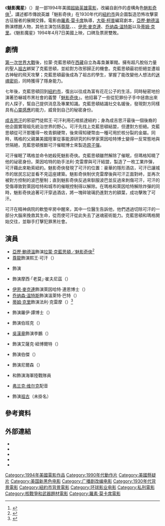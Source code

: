 {{noteTA
|G1=Movie
|G2=Show
|G3=PP
|T=zh-tw:魅影魔星;zh-hk:魅影魔星;zh-cn:魅影奇侠 (1994年电影);
|1=zh-tw:魅影魔星;zh-hk:魅影魔星;zh-cn:魅影奇侠;
}}
{{Infobox Film
| name           = 魅影魔星
| original_name  = {{lang|en|''The Shadow''}}
| image          = The Shadow 1994 Poster.jpg
| caption        = 由{{le|麥克·卡魯塔|Michael Kaluta}}設計的電影海報
| director       = [[羅素·莫卡席|羅素·莫卡席]]
| producer       = {{Plainlist|
* {{le|馬丁·布雷格曼|Martin Bregman}}
* 威利·貝爾（{{lang|en|Willi Baer}}）
* 麥可·S·布雷格曼（{{lang|en|Michael S. Bregman}}）
}}
| writer         = 
| screenplay     = [[大衛·柯普|大衛·柯普]]
| based_on       = {{Based on|[[魅影奇俠|魅影奇俠]]|{{le|華特·B·吉布森|Walter B. Gibson}}}}
| starring       = {{Plainlist|
* [[亞歷·鮑德溫|亞歷·鮑德溫]]
* [[尊龍|尊龍]]
* {{le|潘妮洛普·安·蜜勒|Penelope Ann Miller}}
* {{le|彼得·博伊爾|Peter Boyle}}
* [[伊恩·麥克連|伊恩·麥克連]]
* [[乔纳森·温特斯|乔纳森·温特斯]]
* [[蒂姆·克里|蒂姆·克里]]
}}
| music          = [[杰里·戈德史密斯|杰里·戈德史密斯]]
| cinematography = {{le|史蒂芬·H·布魯姆|Stephen H. Burum}}
| editing        = {{Plainlist|
* {{le|彼得·霍內斯|Peter Honess}}
* 貝絲·約赫姆·貝斯特維爾德（{{lang|en|Beth Jochem Besterveld}}）
}}
| studio         = 布雷格曼與貝爾製片公司（{{lang|en|Bregman/Baer Productions, inc.}}）
| distributor    = [[環球影業|環球影業]]
| released       = {{Film date|1994|7|1|美國}}
| runtime        = 108分鐘<ref>{{cite web | url=https://www.bbfc.co.uk/releases/shadow-1970-3 | title=The Shadow (12) | work=[[英國電影分級委員會|British Board of Film Classification]] | date=1994-07-15 | access-date=2016-09-27 | archive-date=2020-10-18 | archive-url=https://web.archive.org/web/20201018060239/https://www.bbfc.co.uk/releases/shadow-1970-3 | dead-url=no }}</ref>
| country        = 美國
| language       = 英語
| budget         = 4000萬美元<ref name="numbers">{{cite web |title= The Shadow (1994) - Financial Information |url= https://www.the-numbers.com/movie/Shadow-The#tab=summary |website= [[The_Numbers|The Numbers]] |access-date= 2022-02-19 |archive-date= 2022-02-19 |archive-url= https://web.archive.org/web/20220219155250/https://www.the-numbers.com/movie/Shadow-The#tab=summary |dead-url= no }}</ref>
| gross          = 4800萬美元
| cn_name        = 魅影奇侠
| hk_name        = 魅影魔星
| tw_name        = 魅影魔星
}}
《'''魅影魔星'''》（{{lang-en|''The Shadow''}}）是一部1994年美國[[超級英雄電影|超級英雄電影]]，改編自{{le|華特·B·吉布森|Walter B. Gibson}}創作的虛構角色[[魅影奇俠|魅影奇俠]]<ref>{{cite news|title= Baldwin's 'Shadow' Achieves Pale Silhouette Of Its Potential|publisher= [[奧蘭多哨兵報|Orlando Sentinel]]|url= http://articles.orlandosentinel.com/1994-07-01/entertainment/9406300802_1_shiwan-khan-david-koepp-shadow|access-date= 2011-01-21|archive-date= 2012-09-19|archive-url= https://web.archive.org/web/20120919220556/http://articles.orlandosentinel.com/1994-07-01/entertainment/9406300802_1_shiwan-khan-david-koepp-shadow|dead-url= yes}}</ref>，講述都市傳說英雄「魅影奇俠」在1930年代的[[紐約市|紐約市]]與企圖製造恐怖攻擊蒙古征服者的展開交鋒。電影由[[羅素·莫卡席|羅素·莫卡席]]執導，[[大衛·柯普|大衛·柯普]]編寫劇本，[[亞歷·鮑德溫|亞歷·鮑德溫]]飾演標題人物，其他主演包括[[尊龍|尊龍]]、{{le|潘妮洛普·安·蜜勒|Penelope Ann Miller}}、{{le|彼得·博伊爾|Peter Boyle}}、[[伊恩·麥克連|伊恩·麥克連]]、[[乔纳森·温特斯|乔纳森·温特斯]]以及[[蒂姆·克里|蒂姆·克里]]。《魅影魔星》1994年4月7日美國上映，口碑及票房雙敗。

== 劇情 ==
[[第一次世界大戰|第一次世界大戰]]後，拉蒙·克藍思頓在[[西藏|西藏]]自立為毒梟兼軍閥。擁有超凡脫俗力量的聖人[[祖古|祖古]]綁架了克藍思頓，並給對方改邪歸正的機會。克藍思頓最初拒絕並遭祖古神秘的飛天{{le|波巴匕首|Phurba}}攻擊；克藍思頓最後成為了祖古的學生，掌握了能改變他人想法的[[催眠|迷魂密術]]，同時獲得了隱身能力。

七年後，克藍思頓回到[[紐約市|紐約市]]，復出以往成為富有花花公子的生活，同時秘密地扮演著恐嚇城市黑社會的義警「[[魅影奇俠|魅影奇俠]]」。他招募了一些從犯罪份子手中拯救出來的人探子，幫自己提供消息及專業知識。克藍思頓結識社交名媛{{le|瑪格·連恩|Margo Lane}}後，發現對方同樣具有[[心靈感應|心靈感應]]的能力，威脅到自己的秘密身份。

[[成吉思汗|成吉思汗]]的邪惡門徒熙王·可汗利用石棺抵達紐約；身為成吉思汗最後一個後裔的他企圖實現祖先統治世界的野心。可汗先找上克藍思頓結盟，但遭對方拒絕。克藍思頓從可汗那獲得一枚青銅硬幣，後來得知硬幣由一種可用於核分裂的金屬。同時，瑪格的父親兼美國陸軍從事能源研究的科學家萊因哈特博士變得一反常態地與世隔絕，克藍思頓推斷可汗催眠博士來製造[[原子彈|原子彈]]。

可汗催眠了瑪格並命令她殺死魅影奇俠。克藍思頓雖然解除了催眠，但瑪格知曉了他的祕密身份。萊因哈特的助手法利·克雷摩與可汗結盟，製造了一枚工業炸彈，可汗藉此來勒索紐約。魅影奇俠發現了可汗的位置：豪華的隱形酒店，可汗已讓城市的居民忘記並看不見這座建築。魅影奇俠制伏克雷摩後與可汗正面對峙，並再次被對方控制的波巴壓制；直到魅影奇俠反過來馴服波巴並反過來刺傷可汗，可汗的受傷導致對萊因哈特和城市的催眠控制得以解除。在瑪格和萊因哈特解除炸彈的同時，魅影奇俠追著可汗穿過酒店，將一塊碎玻璃扔進對方的額葉，成功擊敗了可汗。

可汗在精神病院的軟墊牢房中醒來，其中一位醫生告訴他，他們透過切除可汗的一部分大腦來挽救其生命，從而使可汗從此失去了迷魂密術能力。克藍思頓和瑪格開始交往，並聯手打擊犯罪黑社會。

== 演員 ==
* [[亞歷·鮑德溫|亞歷·鮑德溫]]飾演[[魅影奇俠|拉蒙·克藍思頓／魅影奇俠]]<ref>{{cite news|title= What Humor Lurks In 'The Shadow'? Alec Baldwin Knows|work= [[早晨慰問報|Morning Call]]|url= http://articles.mcall.com/1994-06-26/entertainment/2970500_1_shadow-baldwin-batman/2|access-date= 2011-01-12|archive-date= 2012-04-04|archive-url= https://web.archive.org/web/20120404113320/http://articles.mcall.com/1994-06-26/entertainment/2970500_1_shadow-baldwin-batman/2|dead-url= no}}</ref>
* [[尊龍|尊龍]]飾演熙王·可汗（{{lang|en|Shiwan Khan}}）
* {{le|潘妮洛普·安·蜜勒|Penelope Ann Miller}}飾演{{le|瑪格·連恩|Margo Lane}}
* {{le|彼得·博伊爾|Peter Boyle}}飾演摩西·「老莫」·崔夫尼茲（{{lang|en|Moses "Moe" Shrevnitz}}）
* [[伊恩·麥克連|伊恩·麥克連]]飾演萊因哈特·連恩博士（{{lang|en|Dr. Reinhardt Lane}}）
* [[乔纳森·温特斯|乔纳森·温特斯]]飾演溫萊特·巴特（{{lang|en|Wainwright Barth}}）
* [[蒂姆·克里|蒂姆·克里]]飾演法利·克雷摩（{{lang|en|Farley Claymore}}）<ref>{{cite news|title= Tim Curry Has Another Outlandish Role In 'Shadow'|publisher= Orlando Sentinel|url= http://articles.orlandosentinel.com/1994-07-01/entertainment/9406300178_1_tim-curry-shiwan-khan-shadow|access-date= 2011-01-21|archive-date= 2012-09-19|archive-url= https://web.archive.org/web/20120919220537/http://articles.orlandosentinel.com/1994-07-01/entertainment/9406300178_1_tim-curry-shiwan-khan-shadow|dead-url= no}}</ref>
* {{link-ja|下野三郎|サブ・シモノ}}飾演羅伊·譚博士（{{lang|en|Dr. Roy Tam}}）
* {{le|安德烈·古格里|André Gregory}}飾演伯班克（{{lang|en|Burbank}}）
* [[吳漢章_(演員)|吳漢章]]飾演李鵬（{{lang|en|Li Peng}}）
* {{le|約瑟夫·馬宏|Joseph Maher}}飾演艾薩克·紐博爾特（{{lang|en|Isaac Newboldt}}）
* {{le|馬克斯·萊特|Max Wright}}飾演伯傑（{{lang|en|Berger}}）
* {{le|伊森·菲利普斯|Ethan Phillips}}飾演尼爾森（{{lang|en|Nelson}}）
* {{le|亞布拉哈姆·本魯比|Abraham Benrubi}}和{{le|史蒂夫·海納|Steve Hytner}}飾演海軍陸戰隊員
* [[弗兰克·维尔克|弗兰克·维尔克]]配音{{le|波巴匕首|Phurba}}
* {{le|巴里·丹尼|Barry Dennen}}飾演[[祖古|祖古]]（未掛名）

== 參考資料 ==
{{reflist|30em}}

== 外部連結 ==
* {{IMDb title|0111143}}
* {{rotten tomatoes|1054125_shadow}}
* {{Allrovi movie|131237}}
* {{mojo title|shadow}}
* {{metacritic film|theshadow}}

{{魅影奇俠}}
{{羅素·莫卡席}}
{{DEFAULTSORT:Shadow, The}}
[[Category:1994年美國電影作品|Category:1994年美國電影作品]]
[[Category:1990年代動作片|Category:1990年代動作片]]
[[Category:美國懸疑片|Category:美國懸疑片]]
[[Category:美国新黑色电影|Category:美国新黑色电影]]
[[Category:广播剧改编电影|Category:广播剧改编电影]]
[[Category:1930年代背景電影|Category:1930年代背景電影]]
[[Category:紐約市背景電影|Category:紐約市背景電影]]
[[Category:环球影业电影|Category:环球影业电影]]
[[Category:私刑電影|Category:私刑電影]]
[[Category:核戰爭和武器題材電影|Category:核戰爭和武器題材電影]]
[[Category:羅素·莫卡席電影|Category:羅素·莫卡席電影]]